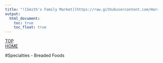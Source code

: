 ```yaml
---
title: "![Smith's Family Market](https://raw.githubusercontent.com/HarryLu95/Fish-Market-Website/master/Logo_Smiths_Family_Market.png)"
output: 
  html_document:
    toc: true
    toc_float: true
---
```

<div id="backtop"><a href="#">TOP</a></div>
<div id="backhome"><a href="index.html">HOME</a></div>

#Specialties
- Breaded Foods